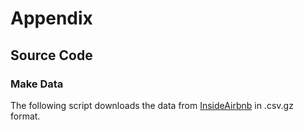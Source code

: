 # Appendix
## Source Code
### Make Data
The following script downloads the data from [InsideAirbnb]("http://insideairbnb.com/get-the-data.html") in .csv.gz format.
```python
```
